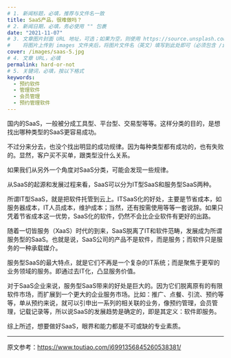 ```yaml
---
# 1. 新闻标题，必填，推荐与文件名一致
title: SaaS产品，很难做吗？
# 2. 新闻日期，必填，务必使用 "" 包裹
date: "2021-11-07"
# 3. 文章图片封面 URL 地址，可选；如果为空，则使用 https://source.unsplash.com/800x450/?city
#    将图片上传到 images 文件夹后，将图片文件名（英文）填写到此处即可（必须包含 /images/ 前缀）
cover: /images/saas-5.jpg
# 4. 文章 URL，必填
permalink: hard-or-not
# 5. 关键词，必填，按以下格式
keywords:
  - 预约软件
  - 管理软件
  - 会员管理
  - 预约管理软件
---
```


国内的SaaS，一般被分成工具型、平台型、交易型等等。这样分类的目的，是想找出哪种类型的SaaS更容易成功。

不过分来分去，也没个找出明显的成功规律。因为每种类型都有成功的，也有失败的。显然，客户买不买单，跟类型没什么关系。

如果我们从另外一个角度对SaaS分类，可能会发现一些规律。

从SaaS的起源和发展过程来看，SaaS可以分为IT型SaaS和服务型SaaS两种。

所谓IT型SaaS，就是把软件托管到云上。ITSaaS化的好处，主要是节省成本，如服务器成本，IT人员成本，维护成本；当然，还有按需使用等等一套说辞。如果只凭着节省成本这一优势，SaaS化的软件，仍然不会比企业软件有更好的出路。

随着一切皆服务（XaaS）时代的到来，SaaS脱离了IT和软件范畴，发展成为所谓服务型的SaaS。也就是说，SaaS公司的产品不是软件，而是服务；而软件只是服务的一种承载媒介。

服务型SaaS的最大特点，就是它们不再是一个复杂的IT系统；而是聚焦于更窄的业务领域的服务。即通过去IT化，凸显服务价值。

对于SaaS企业来说，服务型SaaS带来的好处是巨大的。因为它们脱离原有的有限软件市场，而扩展到一个更大的企业服务市场。比如：推广、点餐、引流、预约等等，单从预约来说，就可以引申出一系列的相关联的业务，像预约管理，会员管理，记载记录等，所以说SaaS的发展趋势是确定的，即是其定义：软件即服务。

综上所述，想要做好SaaS，眼界和能力都是不可或缺的专业素质。

---

原文参考：https://www.toutiao.com/i6991356845260538381/
